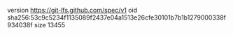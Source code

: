 version https://git-lfs.github.com/spec/v1
oid sha256:53c9c5234f1135089f2437e04a1513e26cfe30101b7b1b1279000338f934038f
size 13455
